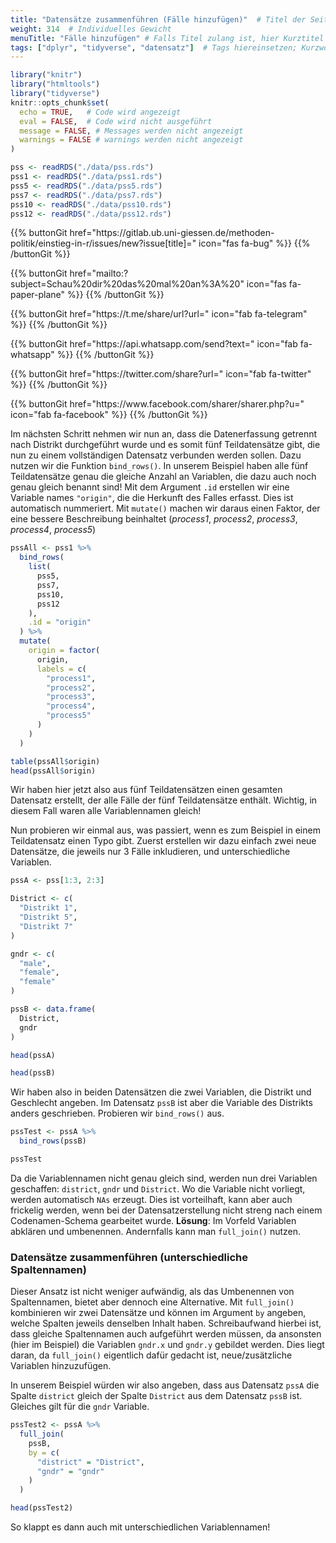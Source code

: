 ```yaml
---
title: "Datensätze zusammenführen (Fälle hinzufügen)"  # Titel der Seite
weight: 314  # Individuelles Gewicht 
menuTitle: "Fälle hinzufügen" # Falls Titel zulang ist, hier Kurztitel
tags: ["dplyr", "tidyverse", "datensatz"]  # Tags hiereinsetzen; Kurzwort, was auf der Seite passsiert
---
```

```r
library("knitr")
library("htmltools")
library("tidyverse")
knitr::opts_chunk$set(
  echo = TRUE,   # Code wird angezeigt
  eval = FALSE,  # Code wird nicht ausgeführt
  message = FALSE, # Messages werden nicht angezeigt
  warnings = FALSE # warnings werden nicht angezeigt
)

pss <- readRDS("./data/pss.rds")
pss1 <- readRDS("./data/pss1.rds")
pss5 <- readRDS("./data/pss5.rds")
pss7 <- readRDS("./data/pss7.rds")
pss10 <- readRDS("./data/pss10.rds")
pss12 <- readRDS("./data/pss12.rds")
```

{{% buttonGit href=\"https\:\/\/gitlab.ub.uni-giessen.de\/methoden-politik\/einstieg-in-r\/issues\/new?issue[title]=\" icon=\"fas fa-bug\" %}} {{% /buttonGit %}} 

{{% buttonGit href=\"mailto\:?subject=Schau\%20dir\%20das\%20mal\%20an\%3A\%20\" icon=\"fas fa-paper-plane\" %}} {{% /buttonGit %}}

{{% buttonGit href=\"https\:\/\/t.me\/share\/url?url=\" icon=\"fab fa-telegram\" %}} {{% /buttonGit %}}

{{% buttonGit href=\"https\:\/\/api.whatsapp.com\/send?text=\" icon=\"fab fa-whatsapp\" %}} {{% /buttonGit %}}

{{% buttonGit href=\"https\:\/\/twitter.com\/share?url=\" icon=\"fab fa-twitter\" %}} {{% /buttonGit %}}

{{% buttonGit href=\"https\:\/\/www.facebook.com\/sharer\/sharer.php?u=\" icon=\"fab fa-facebook\" %}} {{% /buttonGit %}}

Im nächsten Schritt nehmen wir nun an, dass die Datenerfassung getrennt nach Distrikt durchgeführt wurde und es somit fünf Teildatensätze gibt, die nun zu einem vollständigen Datensatz verbunden werden sollen. Dazu nutzen wir die Funktion `bind_rows()`. In unserem Beispiel haben alle fünf Teildatensätze genau die gleiche Anzahl an Variablen, die dazu auch noch genau gleich benannt sind! Mit dem Argument `.id` erstellen wir eine Variable names `"origin"`, die die Herkunft des Falles erfasst. Dies ist automatisch nummeriert. Mit `mutate()` machen wir daraus einen Faktor, der eine bessere Beschreibung beinhaltet (*process1*, *process2*, *process3*, *process4*, *process5*)

```r
pssAll <- pss1 %>%
  bind_rows(
    list(
      pss5,
      pss7, 
      pss10, 
      pss12
    ), 
    .id = "origin"
  ) %>%
  mutate(
    origin = factor(
      origin, 
      labels = c(
        "process1", 
        "process2", 
        "process3", 
        "process4",
        "process5"
      )
    )
  )

table(pssAll$origin)
head(pssAll$origin)
``` 

Wir haben hier jetzt also aus fünf Teildatensätzen einen gesamten Datensatz erstellt, der alle Fälle der fünf Teildatensätze enthält. Wichtig, in diesem Fall waren alle Variablennamen gleich!

Nun probieren wir einmal aus, was passiert, wenn es zum Beispiel in einem Teildatensatz einen Typo gibt. Zuerst erstellen wir dazu einfach zwei neue Datensätze, die jeweils nur 3 Fälle inkludieren, und unterschiedliche Variablen.

``` r
pssA <- pss[1:3, 2:3]

District <- c(
  "Distrikt 1", 
  "Distrikt 5",
  "Distrikt 7"
)

gndr <- c(
  "male",
  "female",
  "female"
)

pssB <- data.frame(
  District, 
  gndr
)

head(pssA)

head(pssB)
``` 

Wir haben also in beiden Datensätzen die zwei Variablen, die Distrikt und Geschlecht angeben. Im Datensatz `pssB` ist aber die Variable des Distrikts anders geschrieben. Probieren wir `bind_rows()` aus. 

 
``` r
pssTest <- pssA %>% 
  bind_rows(pssB)

pssTest
```

Da die Variablennamen nicht genau gleich sind, werden nun drei Variablen geschaffen: `district`, `gndr` und `District`. Wo die Variable nicht vorliegt, werden automatisch `NAs` erzeugt. Dies ist vorteilhaft, kann aber auch frickelig werden, wenn bei der Datensatzerstellung nicht streng nach einem Codenamen-Schema gearbeitet wurde. **Lösung**: Im Vorfeld Variablen abklären und umbenennen. Andernfalls kann man `full_join()` nutzen.

### Datensätze zusammenführen (unterschiedliche Spaltennamen)
Dieser Ansatz ist nicht weniger aufwändig, als das Umbenennen von Spaltennamen, bietet aber dennoch eine Alternative. Mit `full_join()` kombinieren wir zwei Datensätze und können im Argument `by` angeben, welche Spalten jeweils denselben Inhalt haben. Schreibaufwand hierbei ist, dass gleiche Spaltennamen auch aufgeführt werden müssen, da ansonsten (hier im Beispiel) die Variablen `gndr.x` und `gndr.y` gebildet werden. Dies liegt daran, da `full_join()` eigentlich dafür gedacht ist, neue/zusätzliche Variablen hinzuzufügen. 

In unserem Beispiel würden wir also angeben, dass aus Datensatz `pssA` die Spalte `district` gleich der Spalte `District` aus dem Datensatz `pssB` ist. Gleiches gilt für die `gndr` Variable. 

```r
pssTest2 <- pssA %>% 
  full_join(
    pssB,
    by = c(
      "district" = "District", 
      "gndr" = "gndr"
    )
  )

head(pssTest2)
```

So klappt es dann auch mit unterschiedlichen Variablennamen!